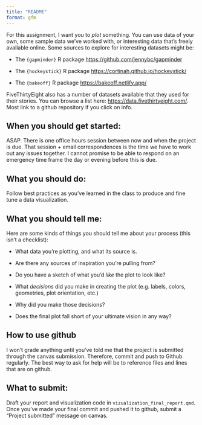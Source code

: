 ```yaml
---
title: "README"
format: gfm
---
```


For this assignment, I want you to *plot* something. You can use data of your own, some sample data we've worked with, or interesting data that's freely available online. Some sources to explore for interesting datasets might be:

-   The `{gapminder}` R package <https://github.com/jennybc/gapminder>

-   The `{hockeystick}` R package <https://cortinah.github.io/hockeystick/>

-   The `{bakeoff}` R package <https://bakeoff.netlify.app/>

FiveThirtyEight also has a number of datasets available that they used for their stories. You can browse a list here: <https://data.fivethirtyeight.com/>. Most link to a github repository if you click on info.

## When you should get started:

ASAP. There is one office hours session between now and when the project is due. That session + email correspondences is the time we have to work out any issues together. I cannot promise to be able to respond on an emergency time frame the day or evening before this is due.

## What you should do:

Follow best practices as you've learned in the class to produce and fine tune a data visualization.

## What you should tell me:

Here are some kinds of things you should tell me about your process (this isn't a checklist):

-   What data you're plotting, and what its source is.

-   Are there any sources of inspiration you're pulling from?

-   Do you have a sketch of what you'd *like* the plot to look like?

-   What *decisions* did you make in creating the plot (e.g. labels, colors, geometries, plot orientation, etc.)

-   Why did you make those decisions?

-   Does the final plot fall short of your ultimate vision in any way?

## How to use github

I won't grade anything until you've told me that the project is submitted through the canvas submission. Therefore, commit and push to Github regularly. The best way to ask for help will be to reference files and lines that are on github.

## What to submit:

Draft your report and visualization code in `vizualization_final_report.qmd`. Once you've made your final commit and pushed it to github, submit a "Project submitted" message on canvas.
